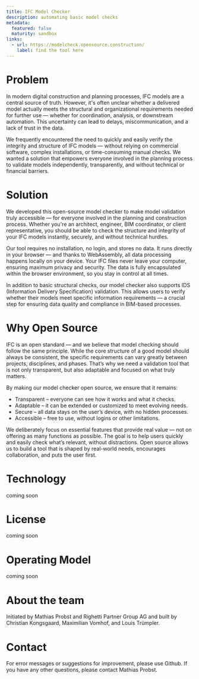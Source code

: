```yaml
---
title: IFC Model Checker
description: automating basic model checks
metadata:
  featured: false
  maturity: sandbox
links:
  - url: https://modelcheck.opensource.construction/
    label: find the tool here
---
```


# Problem

In modern digital construction and planning processes, IFC models are a central source of truth. However, it's often unclear whether a delivered model actually meets the structural and organizational requirements needed for further use — whether for coordination, analysis, or downstream automation. This uncertainty can lead to delays, miscommunication, and a lack of trust in the data.

We frequently encountered the need to quickly and easily verify the integrity and structure of IFC models — without relying on commercial software, complex installations, or time-consuming manual checks. We wanted a solution that empowers everyone involved in the planning process to validate models independently, transparently, and without technical or financial barriers.

# Solution

We developed this open-source model checker to make model validation truly accessible — for everyone involved in the planning and construction process. Whether you're an architect, engineer, BIM coordinator, or client representative, you should be able to check the structure and integrity of your IFC models instantly, securely, and without technical hurdles.

Our tool requires no installation, no login, and stores no data. It runs directly in your browser — and thanks to WebAssembly, all data processing happens locally on your device. Your IFC files never leave your computer, ensuring maximum privacy and security. The data is fully encapsulated within the browser environment, so you stay in control at all times.

In addition to basic structural checks, our model checker also supports IDS (Information Delivery Specification) validation. This allows users to verify whether their models meet specific information requirements — a crucial step for ensuring data quality and compliance in BIM-based processes.

# Why Open Source

IFC is an open standard — and we believe that model checking should follow the same principle. While the core structure of a good model should always be consistent, the specific requirements can vary greatly between projects, disciplines, and phases. That’s why we need a validation tool that is not only transparent, but also adaptable and focused on what truly matters.

By making our model checker open source, we ensure that it remains:

- Transparent – everyone can see how it works and what it checks.
- Adaptable – it can be extended or customized to meet evolving needs.
- Secure – all data stays on the user’s device, with no hidden processes.
- Accessible – free to use, without logins or other limitations.

We deliberately focus on essential features that provide real value — not on offering as many functions as possible. The goal is to help users quickly and easily check what’s relevant, without distractions. Open source allows us to build a tool that is shaped by real-world needs, encourages collaboration, and puts the user first.

# Technology

coming soon

# License

coming soon

# Operating Model

coming soon

# About the team

Initiated by Mathias Probst and Righetti Partner Group AG and built by Christian Kongsgaard, Maximilian Vomhof, and Louis Trümpler.

# Contact

For error messages or suggestions for improvement, please use Github. If you have any other questions, please contact Mathias Probst.
